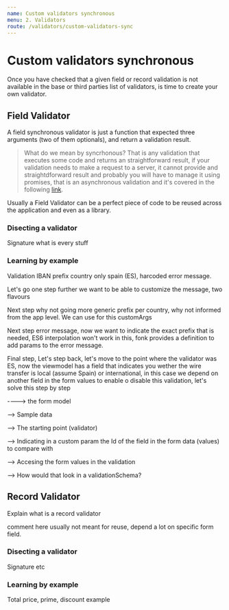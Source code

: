 ```yaml
---
name: Custom validators synchronous
menu: 2. Validators
route: /validators/custom-validators-sync
---
```


# Custom validators synchronous

Once you have checked that a given field or record validation is not available in the base or
third parties list of validators, is time to create your own validator.

## Field Validator

A field synchronous validator is just a function that expected three arguments (two of them optionals), and return
a validation result.

> What do we mean by syncrhonous? That is any validation that executes some code and returns an straightforward result,
> if your validation needs to make a request to a server, it cannot provide and straightdforward result and probably
> you will have to manage it using promises, that is an asynchronous validation and it's covered in the following
> [link](TODO).

Usually a Field Validator can be a perfect piece of code to be reused across the application and even as a library.

### Disecting a validator

Signature what is every stuff

### Learning by example

Validation IBAN prefix country only spain (ES), harcoded error message.

Let's go one step further we want to be able to customize the message, two flavours

Next step why not going more generic prefix per country, why not informed from
the app level. We can use for this customArgs

Next step error message, now we want to indicate the exact prefix that is
needed, ES6 interpolation won't work in this, fonk provides a definition to add params to the error message.

Final step, Let's step back, let's move to the point where the validator was ES, now the viewmodel has a
field that indicates you wether the wire transfer is local (assume Spain) or international, in this
case we depend on another field in the form values to enable o disable this validation, let's solve this
step by step

----> the form model

--> Sample data

--> The starting point (validator)

--> Indicating in a custom param the Id of the field in the form data (values) to compare with

--> Accesing the form values in the validation

--> How would that look in a validationSchema?

## Record Validator

Explain what is a record validator

comment here usually not meant for reuse, depend a lot on specific form field.

### Disecting a validator

Signature etc

### Learning by example

Total price, prime, discount example
